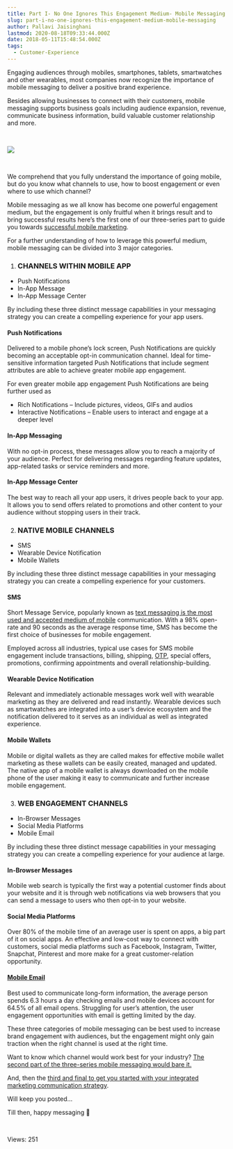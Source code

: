 ```yaml
---
title: Part I- No One Ignores This Engagement Medium- Mobile Messaging
slug: part-i-no-one-ignores-this-engagement-medium-mobile-messaging
author: Pallavi Jaisinghani
lastmod: 2020-08-18T09:33:44.000Z
date: 2018-05-11T15:48:54.000Z
tags:
  - Customer-Experience
---
```


Engaging audiences through mobiles, smartphones, tablets, smartwatches and other wearables, most companies now recognize the importance of mobile messaging to deliver a positive brand experience. 


Besides allowing businesses to connect with their customers, mobile messaging supports business goals including audience expansion, revenue, communicate business information, build valuable customer relationship and more.


 


![](https://images-msg91.s3.ap-south-1.amazonaws.com/content/images/wordpress/2018/05/blog_images_2.png)


 


We comprehend that you fully understand the importance of going mobile, but do you know what channels to use, how to boost engagement or even where to use which channel?  


Mobile messaging as we all know has become one powerful engagement medium, but the engagement is only fruitful when it brings result and to bring successful results here’s the first one of our three-series part to guide you towards [successful mobile marketing](https://msg91.com/sms-campaign/).


For a further understanding of how to leverage this powerful medium, mobile messaging can be divided into 3 major categories.


1. ###  **CHANNELS WITHIN MOBILE APP**


* Push Notifications
* In-App Message
* In-App Message Center


By including these three distinct message capabilities in your messaging strategy you can create a compelling experience for your app users.


#### **Push Notifications**


Delivered to a mobile phone’s lock screen, Push Notifications are quickly becoming an acceptable opt-in communication channel. Ideal for time-sensitive information targeted Push Notifications that include segment attributes are able to achieve greater mobile app engagement.


For even greater mobile app engagement Push Notifications are being further used as


* Rich Notifications – Include pictures, videos, GIFs and audios
* Interactive Notifications – Enable users to interact and engage at a deeper level


#### **In-App Messaging**


With no opt-in process, these messages allow you to reach a majority of your audience. Perfect for delivering messages regarding feature updates, app-related tasks or service reminders and more.


#### **In-App Message Center**


The best way to reach all your app users, it drives people back to your app. It allows you to send offers related to promotions and other content to your audience without stopping users in their track.


2. ###  **NATIVE MOBILE CHANNELS**


* SMS
* Wearable Device Notification
* Mobile Wallets


By including these three distinct message capabilities in your messaging strategy you can create a compelling experience for your customers.


#### **SMS**


Short Message Service, popularly known as [text messaging is the most used and accepted medium of mobile](https://msg91.com/signup) communication. With a 98% open-rate and 90 seconds as the average response time, SMS has become the first choice of businesses for mobile engagement.


Employed across all industries, typical use cases for SMS mobile engagement include transactions, billing, shipping, [OTP](https://msg91.com/send-otp/), special offers, promotions, confirming appointments and overall relationship-building.


#### **Wearable Device Notification**


Relevant and immediately actionable messages work well with wearable marketing as they are delivered and read instantly. Wearable devices such as smartwatches are integrated into a user’s device ecosystem and the notification delivered to it serves as an individual as well as integrated experience.


#### **Mobile Wallets**


Mobile or digital wallets as they are called makes for effective mobile wallet marketing as these wallets can be easily created, managed and updated. The native app of a mobile wallet is always downloaded on the mobile phone of the user making it easy to communicate and further increase mobile engagement.


3. ###  **WEB ENGAGEMENT CHANNELS**


* In-Browser Messages
* Social Media Platforms
* Mobile Email


By including these three distinct message capabilities in your messaging strategy you can create a compelling experience for your audience at large.


#### **In-Browser Messages**


Mobile web search is typically the first way a potential customer finds about your website and it is through web notifications via web browsers that you can send a message to users who then opt-in to your website.


#### **Social Media Platforms**


Over 80% of the mobile time of an average user is spent on apps, a big part of it on social apps. An effective and low-cost way to connect with customers, social media platforms such as Facebook, Instagram, Twitter, Snapchat, Pinterest and more make for a great customer-relation opportunity.


#### [**Mobile Email**](https://msg91.com/transactional-email/)


Best used to communicate long-form information, the average person spends 6.3 hours a day checking emails and mobile devices account for 64.5% of all email opens. Struggling for user’s attention, the user engagement opportunities with email is getting limited by the day.


These three categories of mobile messaging can be best used to increase brand engagement with audiences, but the engagement might only gain traction when the right channel is used at the right time. 


Want to know which channel would work best for your industry? [The second part of the three-series mobile messaging would bare it.](https://msg91.com/blog/mobile-messaging-communication-best-practices/?utm_source=blog&utm_medium=int&utm_campaign=bestpractices)


And, then the [third and final to get you started with your integrated marketing communication strategy](https://msg91.com/blog/integrated-marketing-communication-strategy-part-three/?utm_source=blog&utm_medium=int&utm_campaign=mobilemessaging3).


Will keep you posted…


Till then, happy messaging 🙂


 


 Views: 251


